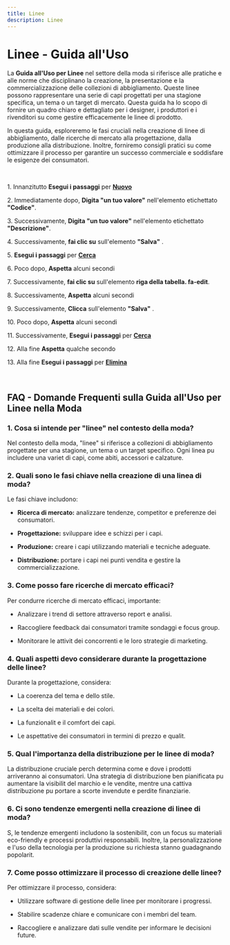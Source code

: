 ```yaml
---
title: Linee
description: Linee
---
```

# Linee \- Guida all\'Uso

La **Guida all\'Uso per Linee** nel settore della moda si riferisce alle pratiche e alle norme che disciplinano la creazione\, la presentazione e la commercializzazione delle collezioni di abbigliamento\. Queste linee possono rappresentare una serie di capi progettati per una stagione specifica\, un tema o un target di mercato\. Questa guida ha lo scopo di fornire un quadro chiaro e dettagliato per i designer\, i produttori e i rivenditori su come gestire efficacemente le linee di prodotto\.

In questa guida\, esploreremo le fasi cruciali nella creazione di linee di abbigliamento\, dalle ricerche di mercato alla progettazione\, dalla produzione alla distribuzione\. Inoltre\, forniremo consigli pratici su come ottimizzare il processo per garantire un successo commerciale e soddisfare le esigenze dei consumatori\.

&nbsp;

1\. Innanzitutto **Esegui i passaggi** per **[Nuovo](/docs/Z_Operazioni%20base/Nuovo)**

2\. Immediatamente dopo\, **Digita \"un tuo valore\"** nell\'elemento etichettato **\"Codice\"**\.

3\. Successivamente\, **Digita \"un tuo valore\"** nell\'elemento etichettato **\"Descrizione\"**\.

4\. Successivamente\, **fai clic su** sull\'elemento **\"Salva\"** \.

5\. **Esegui i passaggi** per **[Cerca](/docs/Z_Operazioni%20base/Cerca)**

6\. Poco dopo\, **Aspetta** alcuni secondi

7\. Successivamente\, **fai clic su** sull\'elemento **riga della tabella\. fa\-edit**\.

8\. Successivamente\, **Aspetta** alcuni secondi

9\. Successivamente\, **Clicca** sull\'elemento **\"Salva\"** \.

10\. Poco dopo\, **Aspetta** alcuni secondi

11\. Successivamente\, **Esegui i passaggi** per **[Cerca](/docs/Z_Operazioni%20base/Cerca)**

12\. Alla fine **Aspetta** qualche secondo

13\. Alla fine **Esegui i passaggi** per **[Elimina](/docs/Z_Operazioni%20base/Elimina)**

&nbsp;

## FAQ \- Domande Frequenti sulla Guida all\'Uso per Linee nella Moda

### 1\. **Cosa si intende per \"linee\" nel contesto della moda\?**

Nel contesto della moda\, \"linee\" si riferisce a collezioni di abbigliamento progettate per una stagione\, un tema o un target specifico\. Ogni linea pu includere una variet di capi\, come abiti\, accessori e calzature\.

### 2\. **Quali sono le fasi chiave nella creazione di una linea di moda\?**

Le fasi chiave includono\:

- **Ricerca di mercato\:** analizzare tendenze\, competitor e preferenze dei consumatori\.

- **Progettazione\:** sviluppare idee e schizzi per i capi\.

- **Produzione\:** creare i capi utilizzando materiali e tecniche adeguate\.

- **Distribuzione\:** portare i capi nei punti vendita e gestire la commercializzazione\.

### 3\. **Come posso fare ricerche di mercato efficaci\?**

Per condurre ricerche di mercato efficaci\,  importante\:

- Analizzare i trend di settore attraverso report e analisi\.

- Raccogliere feedback dai consumatori tramite sondaggi e focus group\.

- Monitorare le attivit dei concorrenti e le loro strategie di marketing\.

### 4\. **Quali aspetti devo considerare durante la progettazione delle linee\?**

Durante la progettazione\, considera\:

- La coerenza del tema e dello stile\.

- La scelta dei materiali e dei colori\.

- La funzionalit e il comfort dei capi\.

- Le aspettative dei consumatori in termini di prezzo e qualit\.

### 5\. **Qual  l\'importanza della distribuzione per le linee di moda\?**

La distribuzione  cruciale perch determina come e dove i prodotti arriveranno ai consumatori\. Una strategia di distribuzione ben pianificata pu aumentare la visibilit del marchio e le vendite\, mentre una cattiva distribuzione pu portare a scorte invendute e perdite finanziarie\.

### 6\. **Ci sono tendenze emergenti nella creazione di linee di moda\?**

S\, le tendenze emergenti includono la sostenibilit\, con un focus su materiali eco\-friendly e processi produttivi responsabili\. Inoltre\, la personalizzazione e l\'uso della tecnologia per la produzione su richiesta stanno guadagnando popolarit\.

### 7\. **Come posso ottimizzare il processo di creazione delle linee\?**

Per ottimizzare il processo\, considera\:

- Utilizzare software di gestione delle linee per monitorare i progressi\.

- Stabilire scadenze chiare e comunicare con i membri del team\.

- Raccogliere e analizzare dati sulle vendite per informare le decisioni future\.